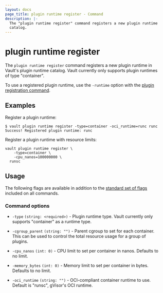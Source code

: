 ```yaml
---
layout: docs
page_title: plugin runtime register - Command
description: |-
  The "plugin runtime register" command registers a new plugin runtime in Vault's plugin runtime
  catalog.
---
```


# plugin runtime register

The `plugin runtime register` command registers a new plugin runtime in Vault's plugin runtime catalog.
Vault currently only supports plugin runtimes of type "container".

To use a registered plugin runtime, use the `-runtime` option with the
[plugin registration command](/docs/commands/plugin/register).

## Examples

Register a plugin runtime:

```shell-session
$ vault plugin runtime register -type=container -oci_runtime=runc runc
Success! Registered plugin runtime: runc
```

Register a plugin runtime with resource limits:

```shell-session
vault plugin runtime register \
    -type=container \
    -cpu_nanos=100000000 \
  runsc
```

## Usage

The following flags are available in addition to the [standard set of
flags](/vault/docs/commands) included on all commands.

### Command options

- `-type` `(string: <required>)` - Plugin runtime type. Vault currently only
  supports "container" as a runtime type.

- `-cgroup_parent` `(string: "")` - Parent cgroup to set for each container.
  This can be used to control the total resource usage for a group of plugins.

- `-cpu_nanos` `(int: 0)` - CPU limit to set per container in nanos. Defaults
  to no limit.

- `-memory_bytes` `(int: 0)` - Memory limit to set per container in bytes.
  Defaults to no limit.

- `-oci_runtime` `(string: "")` - OCI-compliant container runtime to use.
  Default is "runsc", gVisor's OCI runtime.
